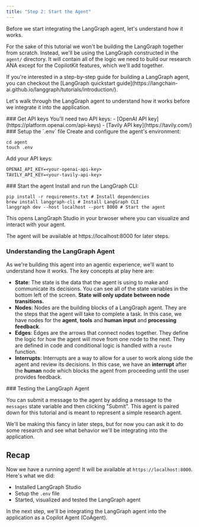 ```yaml
---
title: "Step 2: Start the Agent"
---
```


Before we start integrating the LangGraph agent, let's understand how it works. 

For the sake of this tutorial we won't be building the LangGraph together from scratch. 
Instead, we'll be using the LangGraph constructed in the `agent/` directory. It will 
contain all of the logic we need to build our research ANA except for the CopilotKit
features, which we'll add together.

<Callout>
If you're interested in a step-by-step guide for building a LangGraph agent, you can checkout the 
[LangGraph quickstart guide](https://langchain-ai.github.io/langgraph/tutorials/introduction/).
</Callout>

Let's walk through the LangGraph agent to understand how it works before we integrate it into the application.

<Steps>
<Step>
### Get API keys
You'll need two API keys:
- [OpenAI API key](https://platform.openai.com/api-keys)
- [Tavily API key](https://tavily.com/)

</Step>
<Step>
### Setup the `.env` file
Create and configure the agent's environment:

```shell
cd agent
touch .env
```

Add your API keys:
```txt title=".env"
OPENAI_API_KEY=<your-openai-api-key>
TAVILY_API_KEY=<your-tavily-api-key>
```

</Step>
<Step>
### Start the agent
Install and run the LangGraph CLI:

```shell
pip install -r requirements.txt # Install dependencies
brew install langgraph-cli # Install LangGraph CLI
langgraph dev --host localhost --port 8000 # Start the agent
```

This opens LangGraph Studio in your brwoser where you can visualize and interact with your agent.

<Callout>
The agent will be available at https://localhost:8000 for later steps.
</Callout>

<ImageZoom src="/images/coagents/tutorials/research-ana/lgs-overview.png" height={1000} width={1000} className="rounded-lg shadow-lg"/>

</Step>
<Step>

### Understanding the LangGraph Agent

As we're building this agent into an agentic experience, we'll want to understand how it works. The key concepts at play here are:

- **State**: The state is the data that the agent is using to make and communicate its decisions. You can see all of the state variables in the bottom left of the screen. **State will only update between node transitions.**
- **Nodes**: Nodes are the building blocks of a LangGraph agent. They are the steps that the agent will take to complete a task. In this case, we have nodes for the **agent**, **tools** and **human input** and **processing feedback**.
- **Edges**: Edges are the arrows that connect nodes together. They define the logic for how the agent will move from one node to the next. They are defined in code and conditional logic is handled with a `route` function.
- **Interrupts**: Interrupts are a way to allow for a user to work along side the agent and review its decisions. In this case, we have an **interrupt** after the **human** node which blocks the agent from proceeding until the user provides feedback.

</Step>
<Step>
### Testing the LangGraph Agent

You can submit a message to the agent by adding a message to the `messages` state variable and then clicking "Submit". This agent is paired
down for this tutorial and is meant to represent a simple research agent.

We'll be making this fancy in later steps, but for now you can ask it to do some research and see what behavior we'll be 
integrating into the application.
</Step>
</Steps>

## Recap
Now we have a running agent! It will be available at `https://localhost:8000`. Here's what we did:
- Installed LangGraph Studio
- Setup the `.env` file
- Started, visualized and tested the LangGraph agent

In the next step, we'll be integrating the LangGraph agent into the application as a Copilot Agent (CoAgent).